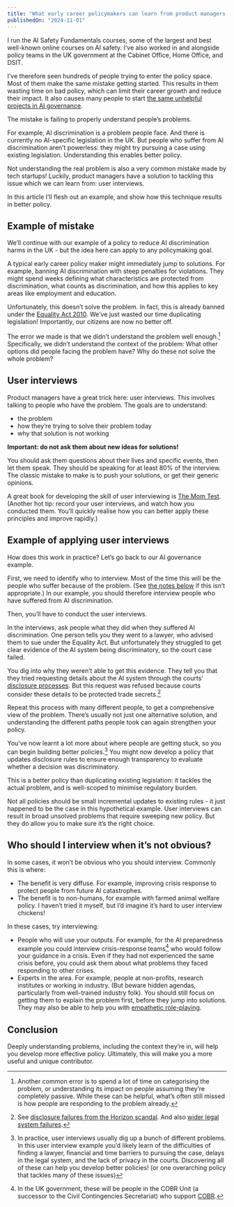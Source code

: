 ```yaml
---
title: "What early career policymakers can learn from product managers: understanding people’s actual problems is key to effective policy"
publishedOn: "2024-11-01"
---
```


I run the AI Safety Fundamentals courses, some of the largest and best well-known online courses on AI safety. I’ve also worked in and alongside policy teams in the UK government at the Cabinet Office, Home Office, and DSIT.

I’ve therefore seen hundreds of people trying to enter the policy space. Most of them make the same mistake getting started. This results in them wasting time on bad policy, which can limit their career growth and reduce their impact. It also causes many people to start [the same unhelpful projects in AI governance](../avoid-unhelpful-ai-governance-work/).

The mistake is failing to properly understand people’s problems.

For example, AI discrimination is a problem people face. And there is currently no AI-specific legislation in the UK. But people who suffer from AI discrimination aren’t powerless: they might try pursuing a case using existing legislation. Understanding this enables better policy.

Not understanding the real problem is also a very common mistake made by tech startups! Luckily, product managers have a solution to tackling this issue which we can learn from: user interviews.

In this article I’ll flesh out an example, and show how this technique results in better policy.

## Example of mistake

We’ll continue with our example of a policy to reduce AI discrimination harms in the UK - but the idea here can apply to any policymaking goal.

A typical early career policy maker might immediately jump to solutions. For example, banning AI discrimination with steep penalties for violations. They might spend weeks defining what characteristics are protected from discrimination, what counts as discrimination, and how this applies to key areas like employment and education.

Unfortunately, this doesn’t solve the problem. In fact, this is already banned under the [Equality Act 2010](https://www.legislation.gov.uk/ukpga/2010/15/contents). We’ve just wasted our time duplicating legislation! Importantly, our citizens are now no better off.

The error we made is that we didn’t understand the problem well enough.[^1] Specifically, we didn’t understand the context of the problem: What other options did people facing the problem have? Why do these not solve the whole problem?

## User interviews

Product managers have a great trick here: user interviews. This involves talking to people who have the problem. The goals are to understand:

* the problem
* how they’re trying to solve their problem today
* why that solution is not working

**Important: do not ask them about new ideas for solutions!**

You should ask them questions about their lives and specific events, then let them speak. They should be speaking for at least 80% of the interview. The classic mistake to make is to push your solutions, or get their generic opinions.

A great book for developing the skill of user interviewing is [The Mom Test](https://www.momtestbook.com/). (Another hot tip: record your user interviews, and watch how you conducted them. You’ll quickly realise how you can better apply these principles and improve rapidly.)

## Example of applying user interviews

How does this work in practice? Let’s go back to our AI governance example.

First, we need to identify who to interview. Most of the time this will be the people who suffer because of the problem. (See [the notes below](#who-should-i-interview-when-its-not-obvious) if this isn’t appropriate.) In our example, you should therefore interview people who have suffered from AI discrimination.

Then, you’ll have to conduct the user interviews.

In the interviews, ask people what they did when they suffered AI discrimination. One person tells you they went to a lawyer, who advised them to sue under the Equality Act. But unfortunately they struggled to get clear evidence of the AI system being discriminatory, so the court case failed.

You dig into why they weren’t able to get this evidence. They tell you that they tried requesting details about the AI system through the courts' [disclosure processes](https://www.justice.gov.uk/courts/procedure-rules/civil/rules/part31). But this request was refused because courts consider these details to be protected trade secrets.[^2]

Repeat this process with many different people, to get a comprehensive view of the problem. There’s usually not just one alternative solution, and understanding the different paths people took can again strengthen your policy.

You've now learnt a lot more about where people are getting stuck, so you can begin building better policies.[^3] You might now develop a policy that updates disclosure rules to ensure enough transparency to evaluate whether a decision was discriminatory.

This is a better policy than duplicating existing legislation: it tackles the actual problem, and is well-scoped to minimise regulatory burden.

Not all policies should be small incremental updates to existing rules - it just happened to be the case in this hypothetical example. User interviews can result in broad unsolved problems that require sweeping new policy. But they do allow you to make sure it’s the right choice.

## Who should I interview when it’s not obvious?

In some cases, it won’t be obvious who you should interview. Commonly this is where:

* The benefit is very diffuse. For example, improving crisis response to protect people from future AI catastrophes.
* The benefit is to non-humans, for example with farmed animal welfare policy. I haven’t tried it myself, but I’d imagine it’s hard to user interview chickens!

In these cases, try interviewing:

* People who will use your outputs. For example, for the AI preparedness example you could interview crisis-response teams[^4] who would follow your guidance in a crisis. Even if they had not experienced the same crisis before, you could ask them about what problems they faced responding to other crises.
* Experts in the area. For example, people at non-profits, research institutes or working in industry. (But beware hidden agendas, particularly from well-trained industry folk). You should still focus on getting them to explain the problem first, before they jump into solutions. They may also be able to help you with [empathetic role-playing](../empathetic-role-playing/).

## Conclusion

Deeply understanding problems, including the context they’re in, will help you develop more effective policy. Ultimately, this will make you a more useful and unique contributor.

[^1]:
    Another common error is to spend a lot of time on categorising the problem, or understanding its impact on people assuming they’re completely passive. While these can be helpful, what’s often still missed is how people are responding to the problem already.

[^2]:
    See [disclosure failures from the Horizon scandal](https://www.thejusticegap.com/the-justice-systems-role-in-non-disclosure-of-horizon-material/). And also [wider legal system failures](https://davidallengreen.com/2024/01/how-the-legal-system-made-it-so-easy-for-the-post-office-to-destroy-the-lives-of-the-sub-postmasters-and-sub-postmistresses-and-how-the-legal-system-then-made-it-so-hard-for-them-to-obtain-justice/).

[^3]:
    In practice, user interviews usually dig up a bunch of different problems. In this user interview example you’d likely learn of the difficulties of finding a lawyer, financial and time barriers to pursuing the case, delays in the legal system, and the lack of privacy in the courts. Discovering all of these can help you develop better policies! (or one overarching policy that tackles many of these issues)

[^4]:
    In the UK government, these will be people in the COBR Unit (a successor to the Civil Contingencies Secretariat) who support [COBR](https://www.instituteforgovernment.org.uk/explainer/cobr-cobra).
